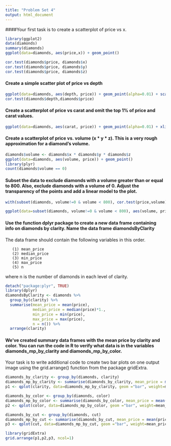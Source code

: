 ```yaml
---
title: "Problem Set 4"
output: html_document
---
```


####Your first task is to create a scatterplot of price vs x.
```r
library(ggplot2)
data(diamonds)
summary(diamonds)
ggplot(data=diamonds, aes(price,x)) + geom_point()
```

```r
cor.test(diamonds$price, diamonds$x)
cor.test(diamonds$price, diamonds$y)
cor.test(diamonds$price, diamonds$z)
```
#### Create a simple scatter plot of price vs depth
```r
ggplot(data=diamonds, aes(depth, price)) + geom_point(alpha=0.01) + scale_x_continuous(breaks = seq(40,80,2))
cor.test(diamonds$depth,diamonds$price)
```
#### Create a scatterplot of price vs carat and omit the top 1% of price and carat values.
```r
ggplot(data=diamonds, aes(carat, price)) + geom_point(alpha=0.01) + xlim(0, quantile(diamonds$carat, .99)) + ylim(0, quantile(diamonds$price, .99)) 
```

#### Create a scatterplot of price vs. volume (x * y * z). This is a very rough approximation for a diamond's volume.
```r
diamonds$volume <- diamonds$x * diamonds$y * diamonds$z
ggplot(data=diamonds, aes(volume, price)) + geom_point()
library(plyr)
count(diamonds$volume == 0)
```
#### Subset the data to exclude diamonds with a volume greater than or equal to 800. Also, exclude diamonds with a volume of 0. Adjust the transparency of the points and add a linear model to the plot.
```r
with(subset(diamonds, volume!=0 & volume < 800), cor.test(price,volume))

ggplot(data=subset(diamonds, volume!=0 & volume < 800), aes(volume, price)) + geom_point(alpha=0.01) + geom_smooth(method='lm',color='red')
```

#### Use the function dplyr package to create a new data frame containing info on diamonds by clarity. Name the data frame diamondsByClarity

The data frame should contain the following variables in this order.

       (1) mean_price
       (2) median_price
       (3) min_price
       (4) max_price
       (5) n
where n is the number of diamonds in each level of clarity.

```r
detach("package:plyr", TRUE)
library(dplyr)
diamondsByClarity <- diamonds %>%
  group_by(clarity) %>%
  summarise(mean_price = mean(price),
            median_price = median(price)*1.,
            min_price = min(price),
            max_price = max(price),
            n = n()) %>%
  arrange(clarity)
```

#### We’ve created summary data frames with the mean price by clarity and color. You can run the code in R to  verify what data is in the variables diamonds_mp_by_clarity and diamonds_mp_by_color.

Your task is to write additional code to create two bar plots on one output image using the grid.arrange() function from the package gridExtra.

```r
diamonds_by_clarity <- group_by(diamonds, clarity)
diamonds_mp_by_clarity <- summarise(diamonds_by_clarity, mean_price = mean(price))
p1 <- qplot(clarity, data=diamonds_mp_by_clarity, geom ="bar", weight=mean_price)

diamonds_by_color <- group_by(diamonds, color)
diamonds_mp_by_color <- summarise(diamonds_by_color, mean_price = mean(price))
p2 <- qplot(color, data=diamonds_mp_by_color, geom ="bar", weight=mean_price)

diamonds_by_cut <- group_by(diamonds, cut)
diamonds_mp_by_cut <- summarise(diamonds_by_cut, mean_price = mean(price))
p3 <- qplot(cut, data=diamonds_mp_by_cut, geom ="bar", weight=mean_price)

library(gridExtra)
grid.arrange(p1,p2,p3, ncol=1)
```